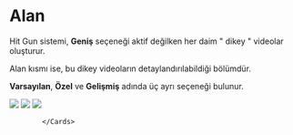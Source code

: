 
# Alan

Hit Gun sistemi, **Geniş** seçeneği aktif değilken her daim " dikey " videolar oluşturur.

Alan kısmı ise, bu dikey videoların detaylandırılabildiği bölümdür.

**Varsayılan**, **Özel** ve **Gelişmiş** adında üç ayrı seçeneği bulunur.


  <Cards >
              <Card title="Varsayılan" image href="alan/varsayilan">
                        <Image src={varsayilan} />
              </Card>
              <Card title="Özel" image href="alan/ozel">
                        <Image src={ozel} />
              </Card>
              <Card title="Gelişmiş" image href="alan/gelismis">
                        <Image src={gelismis} />
              </Card>

            </Cards>